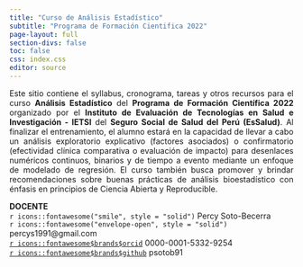 ```yaml
---
title: "Curso de Análisis Estadístico"
subtitle: "Programa de Formación Cientifica 2022"
page-layout: full
section-divs: false
toc: false
css: index.css
editor: source
---
```


::: grid
::: g-col-8
<p align="justify">Este sitio contiene el syllabus, cronograma, tareas y otros recursos para el curso **Análisis Estadístico** del **Programa de Formación Científica 2022** organizado por el **Instituto de Evaluación de Tecnologías en Salud e Investigación - IETSI** del **Seguro Social de Salud del Perú (EsSalud)**. Al finalizar el entrenamiento, el alumno estará en la capacidad de llevar a cabo un análisis exploratorio explicativo (factores asociados) o confirmatorio (efectividad clínica comparativa o evaluación de impacto) para desenlaces numéricos continuos, binarios y de tiempo a evento mediante un enfoque de modelado de regresión. El curso también busca promover y brindar recomendaciones sobre buenas prácticas de análisis bioestadístico con énfasis en principios de Ciencia Abierta y Reproducible.</p>
:::

::: g-col-4
**DOCENTE**<br>
`r icons::fontawesome("smile", style = "solid")` Percy Soto-Becerra<br> `r icons::fontawesome("envelope-open", style = "solid")` percys1991\@gmail.com<br> 
[`r icons::fontawesome$brands$orcid`](https://orcid.org/0000-0001-5332-9254) 0000-0001-5332-9254<br> 
[`r icons::fontawesome$brands$github`](https://github.com/psotob91) psotob91
:::
:::
